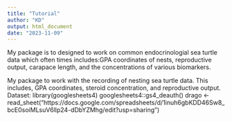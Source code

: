 ```yaml
---
title: "Tutorial"
author: "KD"
output: html_document
date: "2023-11-09"
---
```

My package is to designed to work on common endocrinologial sea turtle data which often times includes:GPA coordinates of nests, reproductive output, carapace length, and the concentrations of various biomarkers.   

My package to work with the recording of nesting sea turtle data. This includes, GPA coordinates, steroid concentration, and reproductive output.   
Dataset:
library(googlesheets4)
googlesheets4::gs4_deauth()
drago <- read_sheet("https://docs.google.com/spreadsheets/d/1inuh6gbKDD46Sw8_bcE0soiMLsuV6llp24-dDbYZMhg/edit?usp=sharing")
